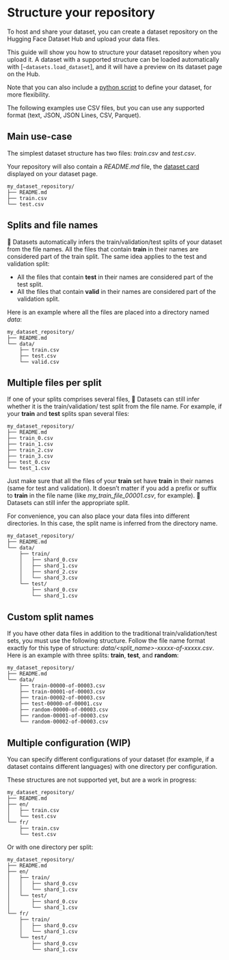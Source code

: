 # Structure your repository

To host and share your dataset, you can create a dataset repository on the Hugging Face Dataset Hub and upload your data files.

This guide will show you how to structure your dataset repository when you upload it.
A dataset with a supported structure can be loaded automatically with [`~datasets.load_dataset`], and it will have a preview on its dataset page on the Hub.

Note that you can also include a [python script](dataset_script.html) to define your dataset, for more flexibility.

<Tip>

The following examples use CSV files, but you can use any supported format (text, JSON, JSON Lines, CSV, Parquet).

</Tip>

## Main use-case

The simplest dataset structure has two files: *train.csv* and *test.csv*.

Your repository will also contain a *README.md* file, the [dataset card](dataset_card.html) displayed on your dataset page.

```
my_dataset_repository/
├── README.md
├── train.csv
└── test.csv
```

## Splits and file names

🤗 Datasets automatically infers the train/validation/test splits of your dataset from the file names.
All the files that contain **train** in their names are considered part of the train split. The same idea applies to the test and validation split: 
- All the files that contain **test** in their names are considered part of the test split.
- All the files that contain **valid** in their names are considered part of the validation split.

Here is an example where all the files are placed into a directory named *data*:

```
my_dataset_repository/
├── README.md
└── data/
    ├── train.csv
    ├── test.csv
    └── valid.csv
```

## Multiple files per split

If one of your splits comprises several files, 🤗 Datasets can still infer whether it is the train/validation/ test split from the file name.
For example, if your **train** and **test** splits span several files:

```
my_dataset_repository/
├── README.md
├── train_0.csv
├── train_1.csv
├── train_2.csv
├── train_3.csv
├── test_0.csv
└── test_1.csv
```

Just make sure that all the files of your **train** set have **train** in their names (same for test and validation).
It doesn’t matter if you add a prefix or suffix to **train** in the file name (like *my_train_file_00001.csv*, for example).
🤗 Datasets can still infer the appropriate split.

For convenience, you can also place your data files into different directories. In this case, the split name is inferred from the directory name.

```
my_dataset_repository/
├── README.md
└── data/
    ├── train/
    │   ├── shard_0.csv
    │   ├── shard_1.csv
    │   ├── shard_2.csv
    │   └── shard_3.csv
    └── test/
        ├── shard_0.csv
        └── shard_1.csv
```

## Custom split names

If you have other data files in addition to the traditional train/validation/test sets, you must use the following structure.
Follow the file name format exactly for this type of structure: *data/<split_name>-xxxxx-of-xxxxx.csv*.
Here is an example with three splits: **train**, **test**, and **random**:

```
my_dataset_repository/
├── README.md
└── data/
    ├── train-00000-of-00003.csv
    ├── train-00001-of-00003.csv
    ├── train-00002-of-00003.csv
    ├── test-00000-of-00001.csv
    ├── random-00000-of-00003.csv
    ├── random-00001-of-00003.csv
    └── random-00002-of-00003.csv
```

## Multiple configuration (WIP)

You can specify different configurations of your dataset (for example, if a dataset contains different languages) with one directory per configuration.

These structures are not supported yet, but are a work in progress:


```
my_dataset_repository/
├── README.md
├── en/
│   ├── train.csv
│   └── test.csv
└── fr/
    ├── train.csv
    └── test.csv
```

Or with one directory per split:

```
my_dataset_repository/
├── README.md
├── en/
│   ├── train/
│   │   ├── shard_0.csv
│   │   └── shard_1.csv
│   └── test/
│       ├── shard_0.csv
│       └── shard_1.csv
└── fr/
    ├── train/
    │   ├── shard_0.csv
    │   └── shard_1.csv
    └── test/
        ├── shard_0.csv
        └── shard_1.csv
```

